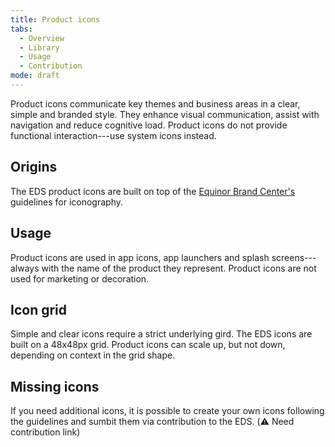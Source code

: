 ```yaml
---
title: Product icons
tabs:
  - Overview
  - Library
  - Usage
  - Contribution
mode: draft
---
```


Product icons communicate key themes and business areas in a clear, simple and branded style. They enhance visual communication, assist with navigation and reduce cognitive load. Product icons do not provide functional interaction---use system icons instead. 


## Origins

The EDS product icons are built on top of the [Equinor Brand Center's](https://communicationtoolbox.equinor.com/brandcenter/en/equinorbc/component/default/103 "Equinor Brand Center") guidelines for iconography.


## Usage

Product icons are used in app icons, app launchers and splash screens---always with the name of the product they represent. Product icons are not used for marketing or decoration. 


## Icon grid

Simple and clear icons require a strict underlying gird. The EDS icons are built on a 48x48px grid. Product icons can scale up, but not down, depending on context in the grid shape.


## Missing icons 

If you need additional icons, it is possible to create your own icons following the guidelines and sumbit them via contribution to the EDS. (:warning: Need contribution link)
